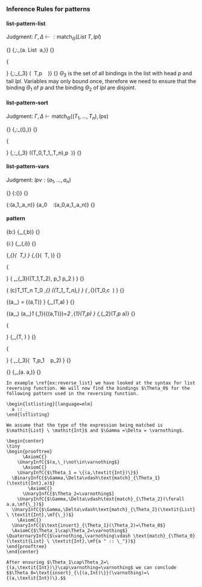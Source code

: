 ### Inference Rules for patterns

#### list-pattern-list

Judgment: $\Gamma,\Delta\vdash:\text{match}_\Theta (\mathit{List} \ T,\mathit{lpl})$

\logicRule
{}
{\Gamma,\Delta\vdash:\text{match}_\varnothing (\forall a. List \ a,\mf{""})}
{}

\logicRule
{\begin{gathered}
\Gamma,\Delta\vdash:\text{match}_{\Theta_1} (T,p)\\
\Gamma,\Delta\vdash:\text{match}_{\Theta_2} (\mathit{List} \ T,\mathit{lpl})\quad
\Theta_1\cap\Theta_2 = \varnothing\quad
\Theta_3 = \text{insert}_{\Theta_1}(\Theta_2)
\end{gathered}
}
{\Gamma,\Delta\vdash:\text{match}_{\Theta_3} (\mathit{List} \ T,p \ \mf{","} \ \mathit{lpl})}
{}
$\Theta_3$ is the set of all bindings in the list with head $p$ and tail $\mathit{lpl}$. Variables may only bound once, therefore we need to ensure that the binding $\Theta_1$ of $p$ and the binding $\Theta_2$ of $\mathit{lpl}$ are disjoint.

#### list-pattern-sort

Judgment: $\Gamma,\Delta\vdash\text{match}_\Theta ((T_1,\dots,T_n),\mathit{lps})$

\logicRule
{}
{\Gamma,\Delta\vdash:\text{match}_\Theta ((),\mf{""})}
{}

\logicRule
{\begin{gathered}
\Gamma,\Delta\vdash:\text{match}_{\Theta_1} (T_0,p)\\
\Gamma,\Delta\vdash:\text{match}_{\Theta_2} ((T_1,\dots,T_n),\mathit{lps})\quad
\Theta_1\cap\Theta_2 = \varnothing\quad
\Theta_3 = \text{insert}_{\Theta_1}(\Theta_2)
\end{gathered}
}
{\Gamma,\Delta\vdash:\text{match}_{\Theta_3} ((T_0,T_1,\dots,T_n),p \ \mathit{lps})}
{}

#### list-pattern-vars

Judgment: $\mathit{lpv}:(a_1,\dots,a_n)$

\logicRule
{}
{\mf{""}:()}
{}

\logicRule
{\mathit{lpv}:(a_1,\dots,a_n)}
{a_0 \ \mf{""} \ \mathit{lpv}:(a_0,a_1,\dots,a_n)}
{}

#### pattern

\logicRule
{b:\mathit{Bool}}
{\Gamma,\Delta\vdash \text{match}_\varnothing(\mathit{Bool},b)}
{}

\logicRule
{i:\mathit{Int}}
{\Gamma,\Delta\vdash \text{match}_\varnothing(\mathit{Int},i)}
{}

\logicRule
{\Gamma,\Delta\vdash \text{match}_{\Theta}(\mathit{List} \ T,\mathit{lpl})
}
{\Gamma,\Delta\vdash \text{match}_{\Theta}(\mathit{List} \ T,\mf{"["} \mathit{lpl} \mf{"]"})}
{}

\logicRule
{\begin{gathered}
\Gamma,\Delta\vdash \text{match}_{\Theta_1}(T_1,p_1)\quad
\Gamma,\Delta\vdash \text{match}_{\Theta_2}(T_2,p_2)\quad\\
\Theta_1\cap\Theta_2=\varnothing\quad
\text{insert}_{\Theta_1}(\Theta_2)=\Theta_3
\end{gathered}
}
{
\Gamma,\Delta\vdash \text{match}_{\Theta_3}((T_1,T_2),\mf{"("} p_1 \mf{","} p_2 \mf{")"})
}
{}

\logicRule
{
\Delta(c)\sqsubseteq T_1\to\dots\to T_n \to T_0\quad
\Gamma,\Delta\vdash\text{match}_{\Theta} ((T_1,\dots,T_n),\mathit{lps})
}
{
\Gamma,\Delta\vdash \text{match}_{\Theta}(T_0,c \ \mathit{lps})
}
{}

\logicRule
{(a,\_)\not\in\Delta\quad
\Theta = \{(a,T)\}
}
{\Gamma,\Delta\vdash \text{match}_\Theta(T,a)
}
{}

\logicRule
{(a,\_)\not\in\Delta\quad
(a,\_)\not\in\Theta_1\quad
\text{insert}_{\Theta_1}(\{(a,T)\})=\Theta_2\quad
\Gamma,\Delta\vdash \text{match}_{\Theta_1}(T,p)
}
{\Gamma,\Delta\vdash \text{match}_{\Theta_2}(T,p \mf{"as"} a)}
{}

\logicRule
{\begin{gathered}
\mathit{lpv} = (a_1,\dots,a_n)\quad
T = \{a_1:T_1,\dots,a_n:T_n\}\\
\Delta\cap\{(a_1,\_),\dots,(a_n,\_)\}=\varnothing\quad
\Theta = \{(a_1,T_1),\dots,(a_n,T_n)\}
\end{gathered}
}
{\Gamma,\Delta\vdash \text{match}_\Theta(T,\mf{"\{"} \mathit{lpv} \mf{"\}"})
}
{}

\logicRule
{
\begin{gathered}
\Gamma,\Delta\vdash\text{match}_{\Theta_1}(T,p_1)\quad
\Gamma,\Delta\vdash\text{match}_{\Theta_2}(\textit{List} \ T,p_2)\\
\Theta_1\cap\Theta_2=\varnothing\quad
\text{insert}_{\Theta_1}(\Theta_2)=\Theta_3
\end{gathered}
}
{
\Gamma,\Delta\vdash\text{match}_{\Theta_3}(\textit{List} \ T,p_1 \ \mf{"::"} \ p_2)
}
{}

\logicRule
{}
{\Gamma,\Delta\vdash \text{match}_\varnothing(\forall a. a,\mf{"\_"})}
{}

```block2
In example \ref{ex:reverse_list} we have looked at the syntax for list reversing function. We will now find the bindings $\Theta_0$ for the following pattern used in the reversing function.

\begin{lstlisting}[language=elm]
  a :: _
\end{lstlisting}
  
We assume that the type of the expression being matched is $\mathit{List} \ \mathit{Int}$ and $\Gamma =\Delta = \varnothing$.

\begin{center}
\tiny
\begin{prooftree}
      \AxiomC{}
    \UnaryInfC{$(a,\_)\not\in\varnothing$}
      \AxiomC{}
    \UnaryInfC{$\Theta_1 = \{(a,\textit{Int})\}$}
  \BinaryInfC{$\Gamma,\Delta\vdash\text{match}_{\Theta_1}(\textit{Int},a)$}
        \AxiomC{}
      \UnaryInfC{$\Theta_2=\varnothing$}
    \UnaryInfC{$\Gamma,\Delta\vdash\text{match}_{\Theta_2}(\forall a.a,\mf{\_})$}
  \UnaryInfC{$\Gamma,\Delta\vdash\text{match}_{\Theta_2}(\textit{List} \ \textit{Int},\mf{\_})$}
    \AxiomC{}
  \UnaryInfC{$\text{insert}_{\Theta_1}(\Theta_2)=\Theta_0$}
  \AxiomC{$\Theta_1\cap\Theta_2=\varnothing$}
\QuaternaryInfC{$\varnothing,\varnothing\vdash \text{match}_{\Theta_0}(\textit{List} \ \textit{Int},\mf{a " :: \_"})$}
\end{prooftree}
\end{center}

After ensuring $\Theta_1\cap\Theta_2=\{(a,\textit{Int})\}\cap\varnothing=\varnothing$ we can conclude $$\Theta_0=\text{insert}_{\{(a,Int)\}}(\varnothing)=\{(a,\textit{Int})\}.$$
```
